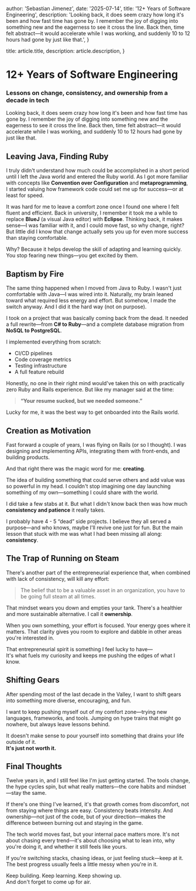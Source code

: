 
  author: 'Sebastian Jimenez',
  date: '2025-07-14',
  title: '12+ Years of Software Engineering',
  description: 'Looking back, it does seem crazy how long it\'s been and how fast time has gone by. I remember the joy of digging into something new and the eagerness to see it cross the line. Back then, time felt abstract—it would accelerate while I was working, and suddenly 10 to 12 hours had gone by just like that.',
}

  title: article.title,
  description: article.description,
}


# 12+ Years of Software Engineering
### Lessons on change, consistency, and ownership from a decade in tech

Looking back, it does seem crazy how long it's been and how fast time has gone by. I remember the joy of digging into something new and the eagerness to see it cross the line. Back then, time felt abstract—it would accelerate while I was working, and suddenly 10 to 12 hours had gone by just like that.

## Leaving Java, Finding Ruby

I truly didn't understand how much could be accomplished in a short period until I left the Java world and entered the Ruby world. As I got more familiar with concepts like **Convention over Configuration** and **metaprogramming**, I started valuing how framework code could set me up for success—or at least for speed.

It was hard for me to leave a comfort zone once I found one where I felt fluent and efficient. Back in university, I remember it took me a while to replace **BlueJ** (a visual Java editor) with **Eclipse**. Thinking back, it makes sense—I was familiar with it, and I could move fast, so why change, right? But little did I know that change actually sets you up for even more success than staying comfortable.

Why? Because it helps develop the skill of adapting and learning quickly.  
You stop fearing new things—you get excited by them.

## Baptism by Fire

The same thing happened when I moved from Java to Ruby. I wasn't just comfortable with Java—I was wired into it. Naturally, my brain leaned toward what required less energy and effort. But somehow, I made the switch anyway. And I did it the hard way (not on purpose).

I took on a project that was basically coming back from the dead. It needed a full rewrite—from **C# to Ruby**—and a complete database migration from **NoSQL to PostgreSQL**.

I implemented everything from scratch:

- CI/CD pipelines  
- Code coverage metrics  
- Testing infrastructure  
- A full feature rebuild

Honestly, no one in their right mind would've taken this on with practically zero Ruby and Rails experience. But like my manager said at the time:

> **“Your resume sucked, but we needed someone.”**

Lucky for me, it was the best way to get onboarded into the Rails world.

## Creation as Motivation

Fast forward a couple of years, I was flying on Rails (or so I thought). I was designing and implementing APIs, integrating them with front-ends, and building products.

And that right there was the magic word for me: **creating**.

The idea of building something that could serve others and add value was so powerful in my head. I couldn't stop imagining one day launching something of my own—something I could share with the world.

I did take a few stabs at it. But what I didn't know back then was how much **consistency and patience** it really takes.

I probably have 4 - 5 “dead” side projects. I believe they all served a purpose—and who knows, maybe I'll revive one just for fun. But the main lesson that stuck with me was what I had been missing all along: **consistency**.

## The Trap of Running on Steam

There's another part of the entrepreneurial experience that, when combined with lack of consistency, will kill any effort:

> The belief that to be a valuable asset in an organization, you have to be going full steam at all times.

That mindset wears you down and empties your tank. There's a healthier and more sustainable alternative. I call it **ownership**.

When you own something, your effort is focused. Your energy goes where it matters. That clarity gives you room to explore and dabble in other areas you're interested in.

That entrepreneurial spirit is something I feel lucky to have—  
It's what fuels my curiosity and keeps me pushing the edges of what I know.

## Shifting Gears

After spending most of the last decade in the Valley, I want to shift gears into something more diverse, encouraging, and fun.

I want to keep pushing myself out of my comfort zone—trying new languages, frameworks, and tools. Jumping on hype trains that might go nowhere, but always leave lessons behind.

It doesn't make sense to pour yourself into something that drains your life outside of it.  
**It's just not worth it.**

## Final Thoughts

Twelve years in, and I still feel like I'm just getting started. The tools change, the hype cycles spin, but what really matters—the core habits and mindset—stay the same.

If there's one thing I've learned, it's that growth comes from discomfort, not from staying where things are easy. Consistency beats intensity. And ownership—not just of the code, but of your direction—makes the difference between burning out and staying in the game.

The tech world moves fast, but your internal pace matters more. It's not about chasing every trend—it's about choosing what to lean into, why you're doing it, and whether it still feels like yours.

If you're switching stacks, chasing ideas, or just feeling stuck—keep at it. The best progress usually feels a little messy when you're in it.

Keep building. Keep learning. Keep showing up.  
And don't forget to come up for air.
